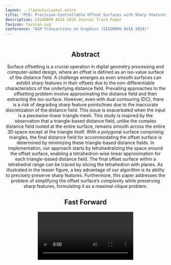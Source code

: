 ```yaml
---
layout: ../layouts/Layout.astro
title: "PCO: Precision-Controllable Offset Surfaces with Sharp Features"
description: SIGGRAPH ASIA 2024 Journal Track Paper
favicon: favicon.svg
conference: "ACM Transactions on Graphics (SIGGRAPH ASIA 2024)"
---
```






<Header
  title={frontmatter.title}
  authors={[
    {
      name: "Lei Wang",
      url: "https://alan-leo-wong.github.io/",
      institution: "Shandong University"
    },
    {
      name: "Xudong Wang",
      url: "#",
      institution: "Shandong University"
    },
    {
      name: "Pengfei Wang",
      url: "https://pengfei.me/",
      institution: "Shandong University"
    },
    {
      name: "Shuangmin Chen",
      url: "#",
      institution: "Qingdao University of Science and Technology",
      notes: ["†"],
    },
    {
      name: "Shiqing Xin",
      url: "https://irc.cs.sdu.edu.cn/~shiqing/index.html",
      institution: "Shandong University"
    },
    {
      name: "Jiong Guo",
      url: "https://scholar.google.com.sg/citations?user=4rjuV8YAAAAJ&hl=en",
      institution: "Shandong University"
    },
    {
      name: "Wenping Wang",
      url: "https://engineering.tamu.edu/cse/profiles/Wang-Wenping.html",
      institution: "Texas A&M University"
    },
    {
      name: "Changhe Tu",
      url: "https://irc.cs.sdu.edu.cn/~chtu/index.html",
      institution: "Shandong University",
    },
  ]}
  conference={frontmatter.conference}
  notes={[
    {
      symbol: "†",
      text: "Corresponding Author",
    },
  ]}
  links={[
    {
      name: "Paper (54.3Mb)",
      url: "https://media.githubusercontent.com/media/Alan-Leo-Wong/SIGGASIA24-PCO-ProjectPage/refs/heads/main/src/assets/PCO___SigAsia_2024_.pdf?download=true",
      icon: "fa-solid:file-pdf",
    },
    {
      name: "Paper - Low res (4.78Mb)",
      url: "https://media.githubusercontent.com/media/Alan-Leo-Wong/SIGGASIA24-PCO-ProjectPage/refs/heads/main/src/assets/PCO___SigAsia_2024_low_res.pdf?download=true",
      icon: "fa-solid:file-pdf",
    },
    {
      name: "Supplementary Material (35.2Mb)",
      url: "https://media.githubusercontent.com/media/Alan-Leo-Wong/SIGGASIA24-PCO-ProjectPage/refs/heads/main/src/assets/SIGA24_PCO_Supp.pdf",
      icon: "fa-solid:file-pdf",
    },
    {
      name: "Code - Coming soon",
      url: "",
      icon: "mdi:github",
    }
  ]}
  logos={[
    {
      src: "https://media.githubusercontent.com/media/Alan-Leo-Wong/SIGGASIA24-PCO-ProjectPage/refs/heads/main/src/assets/Logo_SDU.png",
      url: "https://www.en.sdu.edu.cn/",
    },
    {
      src: "https://media.githubusercontent.com/media/Alan-Leo-Wong/SIGGASIA24-PCO-ProjectPage/refs/heads/main/src/assets/Logo_QUST.png",
      url: "https://en.qust.edu.cn/",
    },
    {
      src: "https://media.githubusercontent.com/media/Alan-Leo-Wong/SIGGASIA24-PCO-ProjectPage/refs/heads/main/src/assets/Logo_TAMU.png",
      url: "https://www.tamu.edu/",
    }
  ]}
  />

<HighlightedSection>

<Figure>
    <Image source={teaser} altText="Teaser figure." />
</Figure>

## Abstract

Surface offsetting is a crucial operation in digital geometry processing and computer-aided design, where an offset is defined as an iso-value surface of the distance field. A challenge emerges as even smooth surfaces can exhibit sharp features in their offsets due to the non-differentiable characteristics of the underlying distance field.
Prevailing approaches to the offsetting problem involve approximating the distance field and then extracting the iso-surface. However, even with dual contouring (DC), there is a risk of degrading sharp feature points/lines due to the inaccurate discretization of the distance field. This issue is exacerbated when the input is a piecewise-linear triangle mesh.
This study is inspired by the observation that a triangle-based distance field, unlike the complex distance field rooted at the entire surface, remains smooth across the entire 3D space except at the triangle itself. With a polygonal surface comprising <LaTeX inline formula="n" /> triangles, the final distance field for accommodating the offset surface is determined by minimizing these <LaTeX inline formula="n" /> triangle-based distance fields.
In implementation, our approach starts by tetrahedralizing the space around the offset surface, enabling a tetrahedron-wise linear approximation for each triangle-based distance field. The final offset surface within a tetrahedral range can be traced by slicing the tetrahedron with planes.
As illustrated in the teaser figure, a key advantage of our algorithm is its ability to precisely preserve sharp features.
Furthermore, this paper addresses the problem of simplifying the offset surface’s complexity while preserving sharp features, formulating it as a maximal-clique problem.

</HighlightedSection>

## Fast Forward

<Video source={outside} />

## What is this paper about?
The offset at a distance can be considered a specific case of the Minkowski operation, widely explored in mathematical morphology. 
This process computes the offset surface by allowing a sphere to traverse with its center lying on the surface: 
<Figure>
    <Image source={offset_intro} altText="Offset definition." />
</Figure>
It can be observed that even smooth surfaces may exhibit sharp features in their offsets due to the non-differential characteristics of the underlying distance field.
So we introduce the **PCO** for generating offset surface with sharp features. 

The research presented in this paper is driven by an insightful observation: 
A distance field derived from individual triangles, as opposed to one given by the entire surface, remains smooth throughout the 3D space, 
with irregularities appearing only at the triangles themselves. 
This inherent smoothness of a triangle-based distance field enables us to divide the space into small units and apply a linear approximation within each unit. 
It is important to highlight that this piecewise linear approximation method is effective provided that the units are sufficiently small.
Based on the fact that the actual distance field of the entire surface, necessary for creating the offset, 
can be constructed by minimizing across all the triangle-based distance fields.
In contrast, traditional isosurface extraction methods, which treat the boundary curve collectively, often struggle to accurately represent sharp features.
<Figure caption="left: traditional isosurface extraction methods, right: our method. Feature points are highlighted in windows.">
    <Image source={insight} altText="insight" />
</Figure>

Moreover, we recommend merging the <LaTeX inline formula="n" /> triangles, the final distance field for accommodating the offset surface is determined by minimizing these <LaTeX inline formula="n" /> fields, tetrahedron by tetrahedron, to simplify the complexity of the offset surface while maintaining the integrity of sharp features. 
This process can be formulated as a maximal-clique problem.

### Pipeline
<Figure caption="The pipeline of our algorithm is demonstrated using an example on the fertility model (a), shrunk by 0.5\%">
    <Image source={pipeline} altText="pipeline of our algorithm" />
</Figure>

## Some results

### Gallery
A gallery of our feature-preserving offsetting results from inputs of freeform and CAD models:
<Figure>
    <Image source={gallery} altText="Teaser figure." />
</Figure>

### Datasets validation
We validate the effectiveness on extensive datasets with complex, often defect-laden meshes: **Thingi10K** and **ABC**.
The average values of relative Chamfer distance and Hausdorff distance are generally below <LaTeX inline formula="10^{-1}" />, 
average normal deviation values are predominantly within <LaTeX inline formula="[0^\circ, 5^\circ]" />, 
and most N-Scores approach <LaTeX inline formula="100\%" />, with all exceeding <LaTeX inline formula="60\%" />.
The runtime performance depends on the complexity of the input mesh, but the total time remains under <LaTeX inline formula="10^{3}" /> seconds even for meshes with millions of triangles.
<TwoColumns>
  <Figure slot="left" caption="Statistical results of our method on Thingi10K.">
    <Image source={datasets_1} altText="Statistical results of our method on Thingi10K." />
  </Figure>
  <Figure slot="right" caption="Statistical results of our method on a subset of ABC.">
    <Image source={datasets_2} altText="Statistical results of our method on a subset of ABC." />
  </Figure>
</TwoColumns>

### Robustness validation
Our method efficiently recovers sharp features, as indicated by the red solid lines in~(a).
Additionally, our method can handle non-manifold, self-intersecting models and ensures valid output. 
It can preserve fine details even in models with thin plates, as shown in highlighted windows in~(b) and~(c).
<Figure>
    <Image source={robustness} altText="Varying offset distance." />
</Figure>

### Varying offset distance
Regardless of the offset distance, our algorithm consistently produces the desired results while preserving sharp features, even when <LaTeX inline formula="\delta" /> increases significantly:
<Figure>
    <Image source={offset_dis} altText="Varying offset distance." />
</Figure>

### Offset comparison
To comprehensively evaluate our algorithm, we selected several state-of-the-art approaches capable of generating offset surfaces with available implementations.
Here, we illustrate three visual comparison results from three kinds of models: CAD models, thin-plate models, and models reconstructed from real raw large scan data.

#### CAD \& Thin-plate models
CAD models often exhibit prominent feature lines, thus used to test the capability of preserving sharp features.
Twisted and thin-plate models often presents challenges in preserving sharp features and correctly handling intersections when perform the offsetting process on these models.
<Figure>
    <Image source={cad_twisted} altText="Visual comparison results from CAD \& Thin-plate models." />
</Figure>

#### Models reconstructed from actual raw scans
These models always exhibit rich geometric details and have millions of faces, which presents challenges in preserving sharp features while maintaining high performance.
<Figure>
    <Image source={large_scan} altText="Visual comparison results from models reconstructed from actual raw scans." />
</Figure>

### Offset simplifaction
To explore how our simplification framework affects precision control and simplification level in offset generation, we performed experiments with varying values of 
<LaTeX inline formula="\theta" />, a hyper-parameter that regulates the similarity between two linear distance fields. 
As <LaTeX inline formula="\theta" /> increases, a greater number of linear fields can be merged, resulting in a more simplified offset mesh.

<TwoColumns>
  <Figure slot="left" caption="Highlighted differences visualize the smoothing and simplifying effects.">
    <Image source={bunny_simp} altText="simplifaction validation" />
  </Figure>
  <Figure slot="right" caption="More weak features (see highlighted windows) are eliminated when \theta becomes large.">
    <Image source={head_simp} altText="simplifaction validation" />
  </Figure>
</TwoColumns>

### Extension to Opening and Closing
Offsetting (erosion and dilation) operations are foundational building blocks in morphology. 
Unlike the offsetting operation, the opening and closing operations preserve the original shape while filling the overly convex or concave parts
with a user-specified parameter. This is particularly useful in consolidating mechanical structures.

<Figure>
    <Image source={morphology} altText="Morphology operators." />
</Figure>

## BibTeX citation

```bibtex
Coming soon...
```